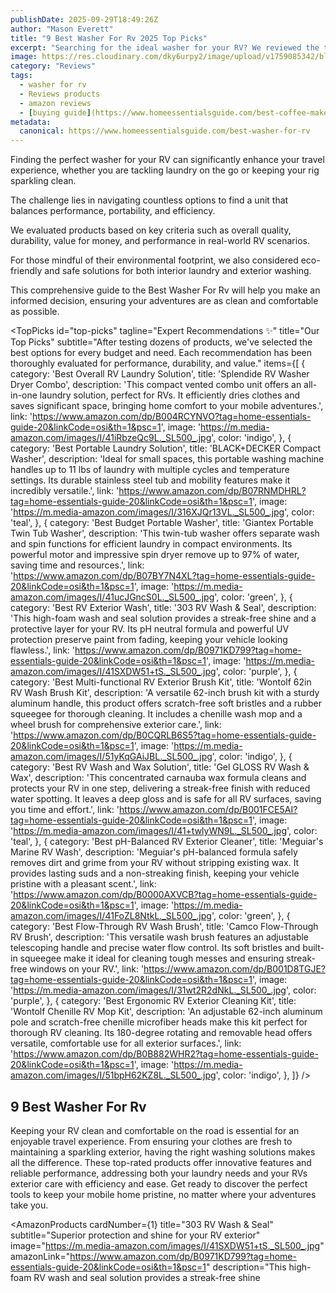 ```yaml
---
publishDate: 2025-09-29T18:49:26Z
author: "Mason Everett"
title: "9 Best Washer For Rv 2025 Top Picks"
excerpt: "Searching for the ideal washer for your RV? We reviewed the top laundry and exterior cleaning solutions to help you choose the perfect model for life on the road."
image: https://res.cloudinary.com/dky6urpy2/image/upload/v1759085342/blog_image_1759085342_bpws5t.webp
category: "Reviews"
tags:
  - washer for rv
  - Reviews products
  - amazon reviews
  - [buying guide](https://www.homeessentialsguide.com/best-coffee-maker-for-an-rv)
metadata:
  canonical: https://www.homeessentialsguide.com/best-washer-for-rv
---
```



<p>Finding the perfect washer for your RV can significantly enhance your travel experience, whether you are tackling laundry on the go or keeping your rig sparkling clean.</p>
<p>The challenge lies in navigating countless options to find a unit that balances performance, portability, and efficiency.</p>
<p>We evaluated products based on key criteria such as overall quality, durability, value for money, and performance in real-world RV scenarios.</p>
<p>For those mindful of their environmental footprint, we also considered eco-friendly and safe solutions for both interior laundry and exterior washing.</p>
<p>This comprehensive guide to the Best Washer For Rv will help you make an informed decision, ensuring your adventures are as clean and comfortable as possible.</p>

<TopPicks
  id="top-picks"
  tagline="Expert Recommendations ✨"
  title="Our Top Picks"
  subtitle="After testing dozens of products, we've selected the best options for every budget and need. Each recommendation has been thoroughly evaluated for performance, durability, and value."
  items={[
    {
      category: 'Best Overall RV Laundry Solution',
      title: 'Splendide RV Washer Dryer Combo',
      description: 'This compact vented combo unit offers an all-in-one laundry solution, perfect for RVs. It efficiently dries clothes and saves significant space, bringing home comfort to your mobile adventures.',
      link: 'https://www.amazon.com/dp/B004RCYNVO?tag=home-essentials-guide-20&linkCode=osi&th=1&psc=1',
      image: 'https://m.media-amazon.com/images/I/41iRbzeQc9L._SL500_.jpg',
      color: 'indigo',
    },
    {
      category: 'Best Portable Laundry Solution',
      title: 'BLACK+DECKER Compact Washer',
      description: 'Ideal for small spaces, this portable washing machine handles up to 11 lbs of laundry with multiple cycles and temperature settings. Its durable stainless steel tub and mobility features make it incredibly versatile.',
      link: 'https://www.amazon.com/dp/B07RNMDHRL?tag=home-essentials-guide-20&linkCode=osi&th=1&psc=1',
      image: 'https://m.media-amazon.com/images/I/316XJQr13VL._SL500_.jpg',
      color: 'teal',
    },
    {
      category: 'Best Budget Portable Washer',
      title: 'Giantex Portable Twin Tub Washer',
      description: 'This twin-tub washer offers separate wash and spin functions for efficient laundry in compact environments. Its powerful motor and impressive spin dryer remove up to 97% of water, saving time and resources.',
      link: 'https://www.amazon.com/dp/B07BY7N4XL?tag=home-essentials-guide-20&linkCode=osi&th=1&psc=1',
      image: 'https://m.media-amazon.com/images/I/41ucJGncS0L._SL500_.jpg',
      color: 'green',
    },
    {
      category: 'Best RV Exterior Wash',
      title: '303 RV Wash & Seal',
      description: 'This high-foam wash and seal solution provides a streak-free shine and a protective layer for your RV. Its pH neutral formula and powerful UV protection preserve paint from fading, keeping your vehicle looking flawless.',
      link: 'https://www.amazon.com/dp/B0971KD799?tag=home-essentials-guide-20&linkCode=osi&th=1&psc=1',
      image: 'https://m.media-amazon.com/images/I/41SXDW51+tS._SL500_.jpg',
      color: 'purple',
    },
    {
      category: 'Best Multi-functional RV Exterior Brush Kit',
      title: 'Wontolf 62in RV Wash Brush Kit',
      description: 'A versatile 62-inch brush kit with a sturdy aluminum handle, this product offers scratch-free soft bristles and a rubber squeegee for thorough cleaning. It includes a chenille wash mop and a wheel brush for comprehensive exterior care.',
      link: 'https://www.amazon.com/dp/B0CQRLB6S5?tag=home-essentials-guide-20&linkCode=osi&th=1&psc=1',
      image: 'https://m.media-amazon.com/images/I/51yKqGAiJBL._SL500_.jpg',
      color: 'indigo',
    },
    {
      category: 'Best RV Wash and Wax Solution',
      title: 'Gel GLOSS RV Wash & Wax',
      description: 'This concentrated carnauba wax formula cleans and protects your RV in one step, delivering a streak-free finish with reduced water spotting. It leaves a deep gloss and is safe for all RV surfaces, saving you time and effort.',
      link: 'https://www.amazon.com/dp/B001FCE5AI?tag=home-essentials-guide-20&linkCode=osi&th=1&psc=1',
      image: 'https://m.media-amazon.com/images/I/41+twlyWN9L._SL500_.jpg',
      color: 'teal',
    },
    {
      category: 'Best pH-Balanced RV Exterior Cleaner',
      title: 'Meguiar\'s Marine RV Wash',
      description: 'Meguiar\'s pH-balanced formula safely removes dirt and grime from your RV without stripping existing wax. It provides lasting suds and a non-streaking finish, keeping your vehicle pristine with a pleasant scent.',
      link: 'https://www.amazon.com/dp/B0000AXVCB?tag=home-essentials-guide-20&linkCode=osi&th=1&psc=1',
      image: 'https://m.media-amazon.com/images/I/41FoZL8NtkL._SL500_.jpg',
      color: 'green',
    },
    {
      category: 'Best Flow-Through RV Wash Brush',
      title: 'Camco Flow-Through RV Brush',
      description: 'This versatile wash brush features an adjustable telescoping handle and precise water flow control. Its soft bristles and built-in squeegee make it ideal for cleaning tough messes and ensuring streak-free windows on your RV.',
      link: 'https://www.amazon.com/dp/B001D8TGJE?tag=home-essentials-guide-20&linkCode=osi&th=1&psc=1',
      image: 'https://m.media-amazon.com/images/I/31wt2R2dNkL._SL500_.jpg',
      color: 'purple',
    },
    {
      category: 'Best Ergonomic RV Exterior Cleaning Kit',
      title: 'Wontolf Chenille RV Mop Kit',
      description: 'An adjustable 62-inch aluminum pole and scratch-free chenille microfiber heads make this kit perfect for thorough RV cleaning. Its 180-degree rotating and removable head offers versatile, comfortable use for all exterior surfaces.',
      link: 'https://www.amazon.com/dp/B0B882WHR2?tag=home-essentials-guide-20&linkCode=osi&th=1&psc=1',
      image: 'https://m.media-amazon.com/images/I/51bpH62KZ8L._SL500_.jpg',
      color: 'indigo',
    },
  ]}
/>

## 9 Best Washer For Rv

Keeping your RV clean and comfortable on the road is essential for an enjoyable travel experience. From ensuring your clothes are fresh to maintaining a sparkling exterior, having the right washing solutions makes all the difference. These top-rated products offer innovative features and reliable performance, addressing both your laundry needs and your RVs exterior care with efficiency and ease. Get ready to discover the perfect tools to keep your mobile home pristine, no matter where your adventures take you.

<AmazonProducts
  cardNumber={1}
  title="303 RV Wash & Seal"
  subtitle="Superior protection and shine for your RV exterior"
  image="https://m.media-amazon.com/images/I/41SXDW51+tS._SL500_.jpg"
  amazonLink="https://www.amazon.com/dp/B0971KD799?tag=home-essentials-guide-20&linkCode=osi&th=1&psc=1"
  description="This high-foam RV wash and seal solution provides a streak-free shine